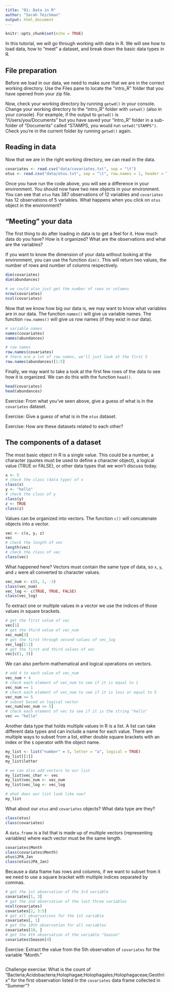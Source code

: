 ```yaml
---
title: "01: Data in R"
author: "Sarah Teichman"
output: html_document
---
```


```r
knitr::opts_chunk$set(echo = TRUE)
```

In this tutorial, we will go through working with data in R. We will see how to load data, how to "meet" a dataset, and break down the basic data types in R. 

## File preparation 

Before we load in our data, we need to make sure that we are in the correct working directory. Use the Files pane to locate the "intro_R" folder that you have opened from your zip file. 

Now, check your working directory by running `getwd()` in your console. Change your working directory to the "intro_R" folder with `setwd()` (also in your console). For example, if the output to `getwd()` is "/Users/you/Documents" but you have saved your "intro_R" folder in a sub-folder of "Documents" called "STAMPS, you would run `setwd("STAMPS")`. Check you're in the current folder by running `getwd()` again. 

## Reading in data 

Now that we are in the right working directory, we can read in the data. 

```r
covariates <- read.csv("data/covariates.txt", sep = "\t")
otus <- read.csv("data/otus.txt", sep = "\t", row.names = 1, header = T)
```

Once you have run the code above, you will see a difference in your environment. You should now have two new objects in your environment. You can see that `otus` has 387 observations of 12 variables and `covariates` has 12 observations of 5 variables. What happens when you click on `otus` object in the environment? 

## "Meeting" your data 

The first thing to do after loading in data is to get a feel for it. How much data do you have? How is it organized? What are the observations and what are the variables? 

If you want to know the dimension of your data without looking at the environment, you can use the function `dim()`. This will return two values, the number of rows and number of columns respectively. 

```r
dim(covariates)
dim(abundances)

# we could also just get the number of rows or columns
nrow(covariates)
ncol(covariates)
```

Now that we know how big our data is, we may want to know what variables are in our data. The function `names()` will give us variable names. The function `row.names()` will give us row names (if they exist in our data). 

```r
# variable names
names(covariates)
names(abundances)

# row names
row.names(covariates)
# there are a lot of row names, we'll just look at the first 5
row.names(abundances)[1:5] 
```

Finally, we may want to take a look at the first few rows of the data to see how it is organized. We can do this with the function `head()`. 

```r
head(covariates)
head(abundances)
```

Exercise: From what you've seen above, give a guess of what is in the `covariates` dataset.

Exercise: Give a guess of what is in the `otus` dataset. 

Exercise: How are these datasets related to each other? 

## The components of a dataset 

The most basic object in R is a single value. This could be a number, a character (quotes must be used to define a character object), a logical value (TRUE or FALSE), or other data types that we won't discuss today. 

```r
x <- 5
# check the class (data type) of x
class(x)
y <- "hello"
# check the class of y
class(y)
z <- TRUE
class(z)
```

Values can be organized into vectors. The function `c()` will concatenate objects into a vector. 

```r
vec <- c(x, y, z)
vec
# check the length of vec
length(vec)
# check the class of vec
class(vec)
```

What happened here? Vectors must contain the same type of data, so `x`, `y`, and `z` were all converted to character values. 

```r
vec_num <- c(6, 1, -3)
class(vec_num)
vec_log <- c(TRUE, TRUE, FALSE)
class(vec_log)
```

To extract one or multiple values in a vector we use the indices of those values in square brackets. 

```r
# get the first value of vec
vec[1]
# get the third value of vec_num
vec_num[3]
# get the first through second values of vec_log
vec_log[1:2]
# get the first and third values of vec
vec[c(1, 3)]
```

We can also perform mathematical and logical operations on vectors. 

```r
# add 4 to each value of vec_num
vec_num + 4
# check each element of vec_num to see if it is equal to 1
vec_num == 1
# check each element of vec_num to see if it is less or equal to 5
vec_num <= 5
# subset based on logical vector 
vec_num[vec_num <= 5]
# check each element of vec to see if it is the string "hello" 
vec == "hello"
```

Another data type that holds multiple values in R is a list. A list can take different data types and can include a name for each value. There are multiple ways to subset from a list, either double square brackets with an index or the `$` operator with the object name. 

```r
my_list <- list("number" = 5, letter = "a", logical = TRUE)
my_list[[1]]
my_list$letter

# we can also add vectors to our list
my_list$vec_char <- vec
my_list$vec_num <- vec_num
my_list$vec_log <- vec_log

# what does our list look like now?
my_list
```

What about our `otus` and `covariates` objects? What data type are they? 

```r
class(otus)
class(covariates)
```

A `data.frame` is a list that is made up of multiple vectors (representing variables) where each vector must be the same length. 

```r
covariates$Month
class(covariates$Month)
otus$JPA_Jan
class(otus$JPA_Jan)
```

Because a data frame has rows and columns, if we want to subset from it we need to use a square bracket with multiple indices separated by commas. 

```r
# get the 1st observation of the 3rd variable 
covariates[1, 3]
# get the 2nd observation of the last three variables 
ncol(covariates)
covariates[2, 3:5]
# get all observations for the 1st variable 
covariates[, 1]
# get the 10th observation for all variables 
covariates[10, ]
# get the 4th observation of the variable "Season" 
covariates$Season[4]
```

Exercise: Extract the value from the 5th observation of `covariates` for the variable "Month." 

```r
                                                                                            
```

Challenge exercise: What is the count of "Bacteria;Acidobacteria;Holophagae;Holophagales;Holophagaceae;Geothrix" for the first observation listed in the `covariates` data frame collected in "Summer"? 

```r

```